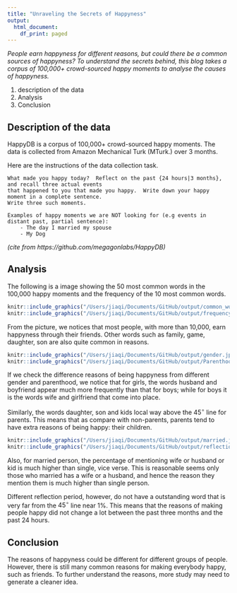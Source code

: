 ```yaml
---
title: "Unraveling the Secrets of Happyness"
output:
  html_document:
    df_print: paged
---
```


*People earn happyness for different reasons, but could there be a common sources of happyness? To understand the secrets behind, this blog takes a corpus of 100,000+ crowd-sourced happy moments to analyse the causes of happyness.*

1. description of the data
2. Analysis
3. Conclusion

## Description of the data

HappyDB is a corpus of 100,000+ crowd-sourced happy moments. The data is collected from Amazon Mechanical Turk (MTurk.) over 3 months.

Here are the instructions of the data collection task.

```
What made you happy today?  Reflect on the past {24 hours|3 months}, and recall three actual events 
that happened to you that made you happy.  Write down your happy moment in a complete sentence.
Write three such moments.

Examples of happy moments we are NOT looking for (e.g events in distant past, partial sentence):
    - The day I married my spouse
    - My Dog
```
*(cite from https://github.com/megagonlabs/HappyDB)*

## Analysis

The following is a image showing the 50 most common words in the 100,000 happy moments and the frequency of the 10 most common words.

```r
knitr::include_graphics("/Users/jiaqi/Documents/GitHub/output/common_words.jpg")
knitr::include_graphics("/Users/jiaqi/Documents/GitHub/output/frequency.jpg")
```

From the picture, we notices that most people, with more than 10,000, earn happyness through their friends. Other words such as family, game, daughter, son are also quite common in reasons.

```r
knitr::include_graphics("/Users/jiaqi/Documents/GitHub/output/gender.jpg")
knitr::include_graphics("/Users/jiaqi/Documents/GitHub/output/Parenthood.jpg")
```

If we check the difference reasons of being happyness from different gender and parenthood, we notice that for girls, the words husband and boyfriend appear much more frequently than that for boys; while for boys it is the words wife and girlfriend that come into place. 


Similarly, the words daughter, son and kids local way above the $45^\circ$ line for parents. This means that as compare with non-parents, parents tend to have extra reasons of being happy: their children.

```r
knitr::include_graphics("/Users/jiaqi/Documents/GitHub/output/married.jpg")
knitr::include_graphics("/Users/jiaqi/Documents/GitHub/output/reflection_period.jpg")
```

Also, for married person, the percentage of mentioning wife or husband or kid is much higher than single, vice verse. This is reasonable seems only those who married has a wife or a husband, and hence the reason they mention them is much higher than single person.

Different reflection period, however, do not have a outstanding word that is very far from the $45^\circ$ line near 1%. This means that the reasons of making people happy did not change a lot between the past three months and the past 24 hours.

## Conclusion

The reasons of happyness could be different for different groups of people. However, there is still many common reasons for making everybody happy, such as friends. To further understand the reasons, more study may need to generate a cleaner idea.
